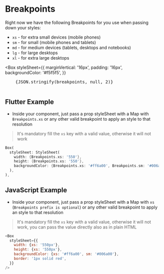 

# Breakpoints

Right now we have the following Breakpoints for you use when passing down your styles:

* `xs` - for extra small devices (mobile phones)
* `sm` - for small (mobile phones and tablets)
* `md` - for medium devices (tablets, desktops and notebooks)
* `lg` - for large desktops
* `xl` - for extra large desktops 

<Box
  styleSheet={{
    marginVertical: '16px',
    padding: '16px',
    backgroundColor: '#f5f5f5',
  }}
>
  <pre>
    {JSON.stringify(breakpoints, null, 2)}
  </pre>
</Box>


## Flutter Example
- Inside your component, just pass a prop styleSheet with a Map with `Breakpoints.xs` or any other valid breakpoint to apply an style to that resolution

> It's mandatory fill the `xs` key with a valid value, otherwise it will not work

```dart
Box(
  styleSheet: StyleSheet(
    width: {Breakpoints.xs: '550'},
    height: {Breakpoints.xs: '550'},
    backgroundColor: {Breakpoints.xs: '#ff6a00', Breakpoints.sm: '#006a00'},
  ),
),
```

## JavaScript Example
- Inside your component, just pass a prop styleSheet with a Map with `xs` (`Breakpoints prefix is optional`) or any other valid breakpoint to apply an style to that resolution

> It's mandatory fill the `xs` key with a valid value, otherwise it will not work, you can pass the value directly also as in plain HTML

```js
<Box
  styleSheet={{
    width: {xs: '550px'},
    height: {xs: '550px'},
    backgroundColor: {xs: '#ff6a00', sm: '#006a00'},
    border: '1px solid red',
  }}
/>
```